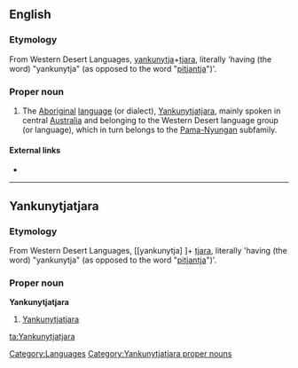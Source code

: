 ==English==
{{wikipedia}}

===Etymology===
From Western Desert Languages, [[yankunytja]]+[[tjara]], literally 'having (the word) "yankunytja" (as opposed to the word "[[pitjantja]]")'.

===Proper noun===
{{en-proper noun}}

# The [[Aboriginal]] [[language]] (or dialect), [[#Yankunytjatjara|Yankunytjatjara]], mainly spoken in central [[Australia]] and belonging to the Western Desert language group (or language), which in turn belongs to the [[Pama-Nyungan]] subfamily.

====External links====
* {{ethnologue|code=kdd}}

[[Category:Languages]]

----

==Yankunytjatjara==

===Etymology===
From Western Desert Languages, [[yankunytja] ]+ [[tjara]], literally 'having (the word) "yankunytja" (as opposed to the word "[[pitjantja]]")'.

===Proper noun===
'''Yankunytjatjara'''

# [[#English|Yankunytjatjara]]

[[Category:Yankunytjatjara proper nouns]]

[[ta:Yankunytjatjara]]